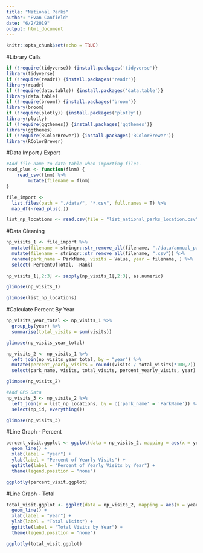 ```yaml
---
title: "National Parks"
author: "Evan Canfield"
date: "6/2/2019"
output: html_document
---
```


```r
knitr::opts_chunk$set(echo = TRUE)
```

#Library Calls
```r
if (!require(tidyverse)) {install.packages('tidyverse')} 
library(tidyverse)
if (!require(readr)) {install.packages('readr')} 
library(readr)
if (!require(data.table)) {install.packages('data.table')} 
library(data.table)
if (!require(broom)) {install.packages('broom')} 
library(broom)
if (!require(plotly)) {install.packages('plotly')} 
library(plotly)
if (!require(ggthemes)) {install.packages('ggthemes')} 
library(ggthemes)
if (!require(RColorBrewer)) {install.packages('RColorBrewer')} 
library(RColorBrewer)
```

#Data Import / Export
```r
#Add file name to data table when importing files. 
read_plus <- function(flnm) {
    read_csv(flnm) %>% 
        mutate(filename = flnm)
}

file_import <- 
  list.files(path = "./data/", "*.csv", full.names = T) %>% 
  map_df(~read_plus(.))

list_np_locations <- read.csv(file = "list_national_parks_location.csv", stringsAsFactors = F)

```

#Data Cleaning
```r
np_visits_1 <- file_import %>% 
  mutate(filename = stringr::str_remove_all(filename, "./data/annual_park_ranking_national_parks_")) %>% 
  mutate(filename = stringr::str_remove_all(filename, ".csv")) %>% 
  rename(park_name = ParkName, visits = Value, year = filename, ) %>% 
  select(-PercentOfTotal, -Rank)
  
np_visits_1[,2:3] <- sapply(np_visits_1[,2:3], as.numeric)

glimpse(np_visits_1)

glimpse(list_np_locations)

```

#Calculate Percent By Year
```r
np_visits_year_total <- np_visits_1 %>% 
  group_by(year) %>% 
  summarise(total_visits = sum(visits))

glimpse(np_visits_year_total)

np_visits_2 <- np_visits_1 %>% 
  left_join(np_visits_year_total, by = "year") %>% 
  mutate(percent_yearly_visits = round((visits / total_visits)*100,2)) %>% 
  select(park_name, visits, total_visits, percent_yearly_visits, year)

glimpse(np_visits_2)

#Add GPS Data
np_visits_3 <- np_visits_2 %>% 
  left_join(y = list_np_locations, by = c('park_name' = 'ParkName')) %>% 
  select(np_id, everything())

glimpse(np_visits_3)

```

#Line Graph - Percent
```r
percent_visit.ggplot <- ggplot(data = np_visits_2, mapping = aes(x = year, y = percent_yearly_visits, color = park_name)) +
  geom_line() +
  xlab(label = "year") +
  ylab(label = "Percent of Yearly Visits") +
  ggtitle(label = "Percent of Yearly Visits by Year") +
  theme(legend.position = "none")

ggplotly(percent_visit.ggplot)

```

#Line Graph - Total
```r
total_visit.ggplot <- ggplot(data = np_visits_2, mapping = aes(x = year, y = visits, color = park_name)) +
  geom_line() +
  xlab(label = "year") +
  ylab(label = "Total Visits") +
  ggtitle(label = "Total Visits by Year") +
  theme(legend.position = "none")

ggplotly(total_visit.ggplot)
```
